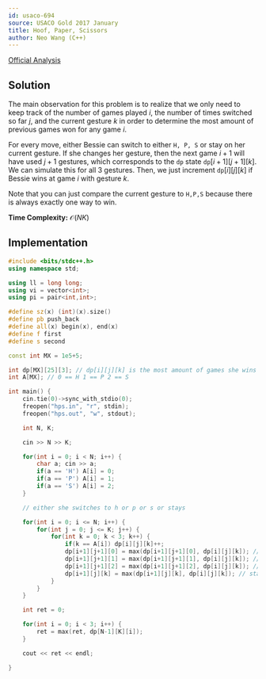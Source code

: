 ```yaml
---
id: usaco-694
source: USACO Gold 2017 January
title: Hoof, Paper, Scissors
author: Neo Wang (C++)
---
```


[Official Analysis](http://www.usaco.org/current/data/sol_hps_gold_jan17.html)

## Solution

The main observation for this problem is to realize that we only need to keep track of the number of games played $i$, the number of times switched so far $j$, and the current gesture $k$ in order to determine the most amount of previous games won for any game $i$.

For every move, either Bessie can switch to either `H, P, S` or stay on her current gesture. If she changes her gesture, then the next game $i+1$ will have used $j+1$ gestures, which corresponds to the $\texttt{dp}$ state $\texttt{dp}[i+1][j+1][k]$. We can simulate this for all 3 gestures. Then, we just increment $\texttt{dp}[i][j][k]$ if Bessie wins at game $i$ with gesture $k$.

Note that you can just compare the current gesture to `H,P,S` because there is always exactly one way to win. 

**Time Complexity:** $\mathcal{O}(NK)$

<LanguageSection>

<CPPSection>

## Implementation

```cpp
#include <bits/stdc++.h>
using namespace std;

using ll = long long;
using vi = vector<int>;
using pi = pair<int,int>;

#define sz(x) (int)(x).size()
#define pb push_back
#define all(x) begin(x), end(x)
#define f first
#define s second

const int MX = 1e5+5;

int dp[MX][25][3]; // dp[i][j][k] is the most amount of games she wins at games i with switches j with current item k
int A[MX]; // 0 == H 1 == P 2 == S

int main() { 
    cin.tie(0)->sync_with_stdio(0); 
    freopen("hps.in", "r", stdin); 
    freopen("hps.out", "w", stdout);

	int N, K;

	cin >> N >> K;

	for(int i = 0; i < N; i++) { 
		char a; cin >> a;
		if(a == 'H') A[i] = 0;
		if(a == 'P') A[i] = 1;
		if(a == 'S') A[i] = 2;
	}

	// either she switches to h or p or s or stays

	for(int i = 0; i <= N; i++) {
		for(int j = 0; j <= K; j++) {
			for(int k = 0; k < 3; k++) {
				if(k == A[i]) dp[i][j][k]++;
				dp[i+1][j+1][0] = max(dp[i+1][j+1][0], dp[i][j][k]); // switch to not item
				dp[i+1][j+1][1] = max(dp[i+1][j+1][1], dp[i][j][k]); // switch to not item
				dp[i+1][j+1][2] = max(dp[i+1][j+1][2], dp[i][j][k]); // switch to not item
				dp[i+1][j][k] = max(dp[i+1][j][k], dp[i][j][k]); // stay
			}
		}
	}

	int ret = 0;

	for(int i = 0; i < 3; i++) {
		ret = max(ret, dp[N-1][K][i]);
	}

	cout << ret << endl;

}
```

</CPPSection>

</LanguageSection>
